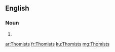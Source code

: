 ==English==

===Noun===
{{head|en|noun plural form}}

# {{plural of|Thomist|lang=en}}

[[ar:Thomists]]
[[fr:Thomists]]
[[ku:Thomists]]
[[mg:Thomists]]